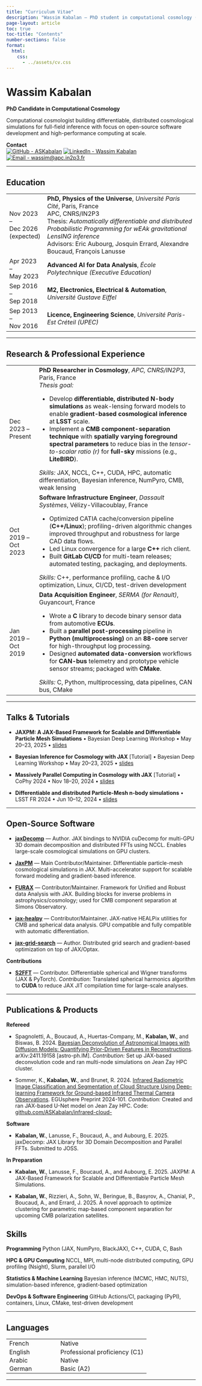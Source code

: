 ```yaml
---
title: "Curriculum Vitae"
description: "Wassim Kabalan — PhD student in computational cosmology (APC, CNRS/IN2P3)"
page-layout: article
toc: true
toc-title: "Contents"
number-sections: false
format:
  html:
    css:
      - ../assets/cv.css
---
```


# Wassim Kabalan

**PhD Candidate in Computational Cosmology**

Computational cosmologist building differentiable, distributed cosmological simulations for full-field inference with focus on open-source software development and high-performance computing at scale.

**Contact**  
[![GitHub - ASKabalan](https://img.shields.io/badge/GitHub-ASKabalan-181717?style=flat&logo=github&logoColor=white)](https://github.com/ASKabalan/)
[![LinkedIn - Wassim Kabalan](https://img.shields.io/badge/LinkedIn-Wassim%20Kabalan-0A66C2?style=flat&logo=linkedin&logoColor=white)](https://www.linkedin.com/in/wassimkabalan/)
[![Email - wassim@apc.in2p3.fr](https://img.shields.io/badge/Email-wassim%40apc.in2p3.fr-555?style=flat)](mailto:wassim@apc.in2p3.fr)


---

## Education

<table class="cv-experience">
<tr>
<td class="cv-date">Nov 2023 –<br>Dec 2026<br>(expected)</td>
<td class="cv-content">
**PhD, Physics of the Universe**, *Université Paris Cité*, Paris, France<br>
APC, CNRS/IN2P3<br>
Thesis: *Automatically differentiable and distributed Probabilistic Programming for wEAk gravitational LensING inference*<br>
Advisors: Eric Aubourg, Josquin Errard, Alexandre Boucaud, François Lanusse
</td>
</tr>

<tr>
<td class="cv-date">Apr 2023 –<br>May 2023</td>
<td class="cv-content">**Advanced AI for Data Analysis**, *École Polytechnique (Executive Education)*</td>
</tr>

<tr>
<td class="cv-date">Sep 2016 –<br>Sep 2018</td>
<td class="cv-content">**M2, Electronics, Electrical & Automation**, *Université Gustave Eiffel*</td>
</tr>

<tr>
<td class="cv-date">Sep 2013 –<br>Nov 2016</td>
<td class="cv-content">**Licence, Engineering Science**, *Université Paris-Est Créteil (UPEC)*</td>
</tr>
</table>

---

## Research & Professional Experience

<table class="cv-experience">
<tr>
  <td class="cv-date">Dec 2023 –<br>Present</td>
  <td class="cv-content">
    <strong>PhD Researcher in Cosmology</strong>, <em>APC, CNRS/IN2P3</em>, Paris, France<br>
    <em>Thesis goal:</em>
    <ul>
      <li>Develop <strong>differentiable, distributed N-body simulations</strong> as weak-lensing forward models to enable <strong>gradient-based cosmological inference</strong> at <strong>LSST</strong> scale.</li>
      <li>Implement a <strong>CMB component-separation technique</strong> with <strong>spatially varying foreground spectral parameters</strong> to reduce bias in the <em>tensor-to-scalar ratio (r)</em> for <strong>full-sky</strong> missions (e.g., <strong>LiteBIRD</strong>).</li>
    </ul>
    <em>Skills:</em> JAX, NCCL, C++, CUDA, HPC, automatic differentiation, Bayesian inference, NumPyro, CMB, weak lensing
  </td>
</tr>


<tr>
  <td class="cv-date">Oct 2019 –<br>Oct 2023</td>
  <td class="cv-content">
    <strong>Software Infrastructure Engineer</strong>, <em>Dassault Systèmes</em>, Vélizy-Villacoublay, France<br>
    <ul>
      <li>Optimized CATIA cache/conversion pipeline (<strong>C++/Linux</strong>); profiling-driven algorithmic changes improved throughput and robustness for large CAD data flows.</li>
      <li>Led Linux convergence for a large <strong>C++</strong> rich client.</li>
      <li>Built <strong>GitLab CI/CD</strong> for multi-team releases; automated testing, packaging, and deployments.</li>
    </ul>
    <em>Skills:</em> C++, performance profiling, cache &amp; I/O optimization, Linux, CI/CD, test-driven development
  </td>
</tr>



<tr>
  <td class="cv-date">Jan 2019 –<br>Oct 2019</td>
  <td class="cv-content">
    <strong>Data Acquisition Engineer</strong>, <em>SERMA (for Renault)</em>, Guyancourt, France<br>
    <ul>
      <li>Wrote a <strong>C</strong> library to decode binary sensor data from automotive <strong>ECUs</strong>.</li>
      <li>Built a <strong>parallel post-processing</strong> pipeline in <strong>Python (multiprocessing)</strong> on an <strong>88-core</strong> server for high-throughput log processing.</li>
      <li>Designed <strong>automated data-conversion</strong> workflows for <strong>CAN-bus</strong> telemetry and prototype vehicle sensor streams; packaged with <strong>CMake</strong>.</li>
    </ul>
    <em>Skills:</em> C, Python, multiprocessing, data pipelines, CAN bus, CMake
  </td>
</tr>

</table>

---

## Talks & Tutorials

- **JAXPM: A JAX-Based Framework for Scalable and Differentiable Particle Mesh Simulations** • Bayesian Deep Learning Workshop • May 20–23, 2025 • [slides](https://askabalan.github.io/slides/2025_05_BDL/index.html#/title-slide)

- **Bayesian Inference for Cosmology with JAX** [Tutorial] • Bayesian Deep Learning Workshop • May 20–23, 2025 • [slides](https://askabalan.github.io/slides/2025_05_BDL_School/index.html#/title-slide)

- **Massively Parallel Computing in Cosmology with JAX** [Tutorial] • CoPhy 2024 • Nov 18–20, 2024 • [slides](https://askabalan.github.io/slides/2024_11_CoPhy/index.html#/title-slide)

- **Differentiable and distributed Particle-Mesh n-body simulations** • LSST FR 2024 • Jun 10–12, 2024 • [slides](https://askabalan.github.io/slides/2024_06_LSST_FR/index.html#/title-slide)

---


## Open-Source Software

- [**jaxDecomp**](https://github.com/DifferentiableUniverseInitiative/jaxDecomp) — Author. JAX bindings to NVIDIA cuDecomp for multi-GPU 3D domain decomposition and distributed FFTs using NCCL. Enables large-scale cosmological simulations on GPU clusters.

- [**JaxPM**](https://github.com/DifferentiableUniverseInitiative/JaxPM) — Main Contributor/Maintainer. Differentiable particle-mesh cosmological simulations in JAX. Multi-accelerator support for scalable forward modeling and gradient-based inference.

- [**FURAX**](https://github.com/CMBSciPol/furax) — Contributor/Maintainer. Framework for Unified and Robust data Analysis with JAX. Building blocks for inverse problems in astrophysics/cosmology; used for CMB component separation at Simons Observatory.

- [**jax-healpy**](https://github.com/CMBSciPol/jax-healpy) — Contributor/Maintainer. JAX-native HEALPix utilities for CMB and spherical data analysis. GPU compatible and fully compatible with automatic differentiation.

- [**jax-grid-search**](https://github.com/ASKabalan/jax-grid-search) — Author. Distributed grid search and gradient-based optimization on top of JAX/Optax.

**Contributions**

- [**S2FFT**](https://github.com/astro-informatics/s2fft) — Contributor. Differentiable spherical and Wigner transforms (JAX & PyTorch).
  *Contribution:* Translated spherical harmonics algorithm to **CUDA** to reduce JAX JIT compilation time for large-scale analyses.

---

## Publications & Products

**Refereed**

- Spagnoletti, A., Boucaud, A., Huertas-Company, M., **Kabalan, W.**, and Biswas, B. 2024. [Bayesian Deconvolution of Astronomical Images with Diffusion Models: Quantifying Prior-Driven Features in Reconstructions](https://arxiv.org/abs/2411.19158). arXiv:2411.19158 [astro-ph.IM].
  *Contribution:* Set up JAX-based deconvolution code and ran multi-node simulations on Jean Zay HPC cluster.

- Sommer, K., **Kabalan, W.**, and Brunet, R. 2024. [Infrared Radiometric Image Classification and Segmentation of Cloud Structure Using Deep-learning Framework for Ground-based Infrared Thermal Camera Observations](https://egusphere.copernicus.org/preprints/2024/egusphere-2024-101/). EGUsphere Preprint 2024-101.
  *Contribution:* Created and ran JAX-based U-Net model on Jean Zay HPC. Code: [github.com/ASKabalan/infrared-cloud-](https://github.com/ASKabalan/infrared-cloud-)

**Software**

- **Kabalan, W.**, Lanusse, F., Boucaud, A., and Aubourg, E. 2025. jaxDecomp: JAX Library for 3D Domain Decomposition and Parallel FFTs. Submitted to JOSS.

**In Preparation**

- **Kabalan, W.**, Lanusse, F., Boucaud, A., and Aubourg, E. 2025. JAXPM: A JAX-Based Framework for Scalable and Differentiable Particle Mesh Simulations.

- **Kabalan, W.**, Rizzieri, A., Sohn, W., Beringue, B., Basyrov, A., Chanial, P., Boucaud, A., and Errard, J. 2025. A novel approach to optimize clustering for parametric map-based component separation for upcoming CMB polarization satellites.




## Skills

**Programming**
Python (JAX, NumPyro, BlackJAX), C++, CUDA, C, Bash

**HPC & GPU Computing**
NCCL, MPI, multi-node distributed computing, GPU profiling (Nsight), Slurm, parallel I/O

**Statistics & Machine Learning**
Bayesian inference (MCMC, HMC, NUTS), simulation-based inference, gradient-based optimization 

**DevOps & Software Engineering**
GitHub Actions/CI, packaging (PyPI), containers, Linux, CMake, test-driven development

---

## Languages

<style>
  /* compact table rows */
  table.cv-experience.compact td {
    padding: 2px 8px;     /* was likely ~8–12px */
    line-height: 1.15;    /* tighter line height */
    vertical-align: top;
  }
  table.cv-experience.compact .cv-date {
    width: 120px;         /* tweak as you like */
    white-space: nowrap;
  }
</style>

<table class="cv-experience compact">
  <tr>
    <td class="cv-date">French</td>
    <td class="cv-content">Native</td>
  </tr>
  <tr>
    <td class="cv-date">English</td>
    <td class="cv-content">Professional proficiency (C1)</td>
  </tr>
  <tr>
    <td class="cv-date">Arabic</td>
    <td class="cv-content">Native</td>
  </tr>
  <tr>
    <td class="cv-date">German</td>
    <td class="cv-content">Basic (A2)</td>
  </tr>
</table>


---
